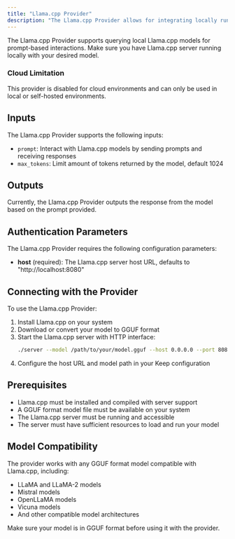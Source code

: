 ```yaml
---
title: "Llama.cpp Provider"
description: "The Llama.cpp Provider allows for integrating locally running Llama.cpp models into Keep."
---
```


<Tip>
  The Llama.cpp Provider supports querying local Llama.cpp models for prompt-based
  interactions. Make sure you have Llama.cpp server running locally with your desired model.
</Tip>

### **Cloud Limitation**
This provider is disabled for cloud environments and can only be used in local or self-hosted environments.

## Inputs

The Llama.cpp Provider supports the following inputs:

- `prompt`: Interact with Llama.cpp models by sending prompts and receiving responses
- `max_tokens`: Limit amount of tokens returned by the model, default 1024

## Outputs

Currently, the Llama.cpp Provider outputs the response from the model based on the prompt provided.

## Authentication Parameters

The Llama.cpp Provider requires the following configuration parameters:

- **host** (required): The Llama.cpp server host URL, defaults to "http://localhost:8080"

## Connecting with the Provider

To use the Llama.cpp Provider:

1. Install Llama.cpp on your system
2. Download or convert your model to GGUF format
3. Start the Llama.cpp server with HTTP interface:
   ```bash
   ./server --model /path/to/your/model.gguf --host 0.0.0.0 --port 8080
   ```
4. Configure the host URL and model path in your Keep configuration

## Prerequisites

- Llama.cpp must be installed and compiled with server support
- A GGUF format model file must be available on your system
- The Llama.cpp server must be running and accessible
- The server must have sufficient resources to load and run your model

## Model Compatibility

The provider works with any GGUF format model compatible with Llama.cpp, including:
- LLaMA and LLaMA-2 models
- Mistral models
- OpenLLaMA models
- Vicuna models
- And other compatible model architectures

Make sure your model is in GGUF format before using it with the provider.